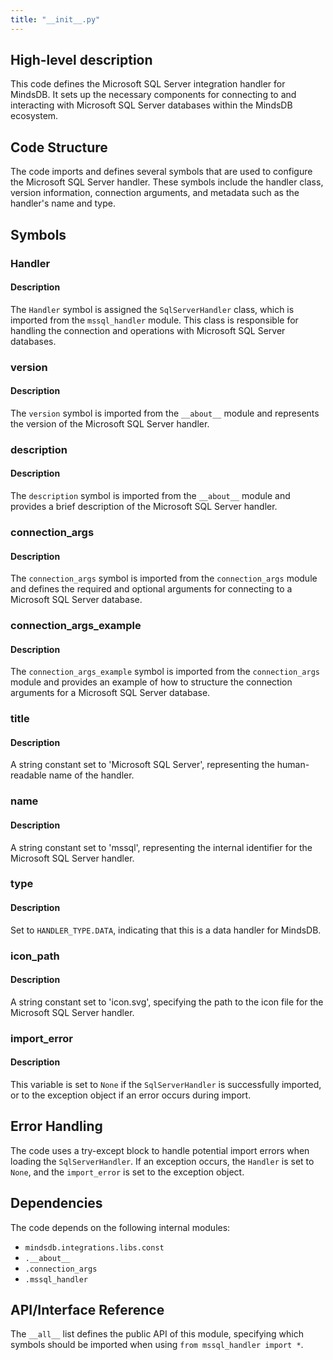 ```yaml
---
title: "__init__.py"
---
```


## High-level description
This code defines the Microsoft SQL Server integration handler for MindsDB. It sets up the necessary components for connecting to and interacting with Microsoft SQL Server databases within the MindsDB ecosystem.

## Code Structure
The code imports and defines several symbols that are used to configure the Microsoft SQL Server handler. These symbols include the handler class, version information, connection arguments, and metadata such as the handler's name and type.

## Symbols

### Handler
#### Description
The `Handler` symbol is assigned the `SqlServerHandler` class, which is imported from the `mssql_handler` module. This class is responsible for handling the connection and operations with Microsoft SQL Server databases.

### version
#### Description
The `version` symbol is imported from the `__about__` module and represents the version of the Microsoft SQL Server handler.

### description
#### Description
The `description` symbol is imported from the `__about__` module and provides a brief description of the Microsoft SQL Server handler.

### connection_args
#### Description
The `connection_args` symbol is imported from the `connection_args` module and defines the required and optional arguments for connecting to a Microsoft SQL Server database.

### connection_args_example
#### Description
The `connection_args_example` symbol is imported from the `connection_args` module and provides an example of how to structure the connection arguments for a Microsoft SQL Server database.

### title
#### Description
A string constant set to 'Microsoft SQL Server', representing the human-readable name of the handler.

### name
#### Description
A string constant set to 'mssql', representing the internal identifier for the Microsoft SQL Server handler.

### type
#### Description
Set to `HANDLER_TYPE.DATA`, indicating that this is a data handler for MindsDB.

### icon_path
#### Description
A string constant set to 'icon.svg', specifying the path to the icon file for the Microsoft SQL Server handler.

### import_error
#### Description
This variable is set to `None` if the `SqlServerHandler` is successfully imported, or to the exception object if an error occurs during import.

## Error Handling
The code uses a try-except block to handle potential import errors when loading the `SqlServerHandler`. If an exception occurs, the `Handler` is set to `None`, and the `import_error` is set to the exception object.

## Dependencies
The code depends on the following internal modules:
- `mindsdb.integrations.libs.const`
- `.__about__`
- `.connection_args`
- `.mssql_handler`

## API/Interface Reference
The `__all__` list defines the public API of this module, specifying which symbols should be imported when using `from mssql_handler import *`.